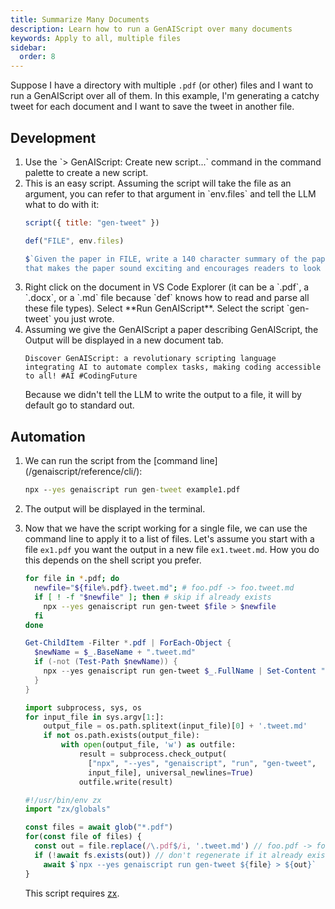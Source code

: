 ```yaml
---
title: Summarize Many Documents
description: Learn how to run a GenAIScript over many documents
keywords: Apply to all, multiple files
sidebar:
  order: 8
---
```


Suppose I have a directory with multiple `.pdf` (or other) files and I want to run a GenAIScript over all of them.
In this example, I'm generating a catchy tweet for each document and I want to save the tweet in another file.

## Development

<Steps>
<ol>
<li>
Use the `> GenAIScript: Create new script...` command in the command palette to create a new script.
</li><li>
This is an easy script.  Assuming the script will take the file as an argument, 
you can refer to that argument in `env.files` and tell the LLM what to do with it:

```js title="gen-tweet.genai.js"
script({ title: "gen-tweet" })

def("FILE", env.files)

$`Given the paper in FILE, write a 140 character summary of the paper 
that makes the paper sound exciting and encourages readers to look at it.`      
```

</li><li>
Right click on the document in VS Code Explorer (it can be a `.pdf`, a `.docx`, or a `.md` file 
because `def` knows how to read and parse all these file types).
Select **Run GenAIScript**. Select the script `gen-tweet` you just wrote.
</li><li>
Assuming we give the GenAIScript a paper describing GenAIScript, the Output will be displayed in a new document tab.

```plaintext wrap
Discover GenAIScript: a revolutionary scripting language integrating AI to automate complex tasks, making coding accessible to all! #AI #CodingFuture
```

Because we didn't tell the LLM to write the output to a file, it will by default go to standard out. 
</li>
</ol>

</Steps>

## Automation

<Steps>
<ol>
<li>
We can run the script from the [command line](/genaiscript/reference/cli/):

```cmd wrap
npx --yes genaiscript run gen-tweet example1.pdf
```

</li><li>
The output will be displayed in the terminal.
</li><li>

Now that we have the script working for a single file, we can use the command line to apply it to a list of 
files.  Let's assume you start with a file `ex1.pdf` you want the output in a new file `ex1.tweet.md`.
How you do this depends on the shell script you prefer. 

<Tabs>
  <TabItem label="bash">

```bash wrap frame="none"
for file in *.pdf; do 
  newfile="${file%.pdf}.tweet.md"; # foo.pdf -> foo.tweet.md
  if [ ! -f "$newfile" ]; then # skip if already exists
    npx --yes genaiscript run gen-tweet $file > $newfile
  fi
done
```

</TabItem>
<TabItem label="PowerShell">

```powershell wrap frame="none"
Get-ChildItem -Filter *.pdf | ForEach-Object {
  $newName = $_.BaseName + ".tweet.md"
  if (-not (Test-Path $newName)) {
    npx --yes genaiscript run gen-tweet $_.FullName | Set-Content "$newName"  
  }
}
```
</TabItem>
<TabItem label="Python (on Windows)">

```python wrap frame="none"
import subprocess, sys, os
for input_file in sys.argv[1:]:
    output_file = os.path.splitext(input_file)[0] + '.tweet.md'
    if not os.path.exists(output_file):
        with open(output_file, 'w') as outfile:
            result = subprocess.check_output(
              ["npx", "--yes", "genaiscript", "run", "gen-tweet", 
              input_file], universal_newlines=True)
            outfile.write(result)
```
</TabItem>

<TabItem label="JavaScript (node.js)">

```js wrap frame="none"
#!/usr/bin/env zx
import "zx/globals"

const files = await glob("*.pdf")
for(const file of files) {
  const out = file.replace(/\.pdf$/i, '.tweet.md') // foo.pdf -> foo.tweet.md
  if (!await fs.exists(out)) // don't regenerate if it already exists
    await $`npx --yes genaiscript run gen-tweet ${file} > ${out}`
}
```
This script requires [zx](https://github.com/google/zx).

</TabItem>

</Tabs>
</li>
</ol>
</Steps>